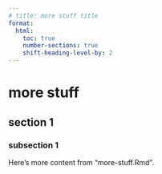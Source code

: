```yaml
---
# title: more stuff title
format:
  html:
    toc: true
    number-sections: true
    shift-heading-level-by: 2
---
```


# more stuff

## section 1

### subsection 1

Here's more content from "more-stuff.Rmd".